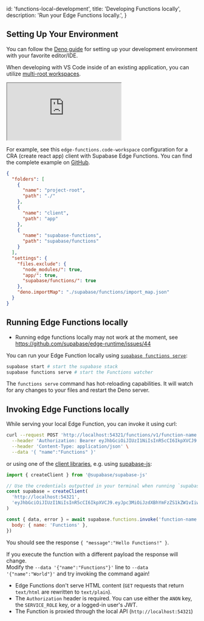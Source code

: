 
  id: 'functions-local-development',
  title: 'Developing Functions locally',
  description: 'Run your Edge Functions locally.',
}

## Setting Up Your Environment

You can follow the [Deno guide](https://deno.com/manual@v1.32.5/getting_started/setup_your_environment) for setting up your development environment with your favorite editor/IDE.

When developing with VS Code inside of an existing application, you can utilize [multi-root workspaces](https://code.visualstudio.com/docs/editor/workspaces#_multiroot-workspaces).

<div className="video-container">
  <iframe
    src="https://www.youtube-nocookie.com/embed/lFhU3L8VoSQ"
    frameBorder="1"
    allow="accelerometer; autoplay; clipboard-write; encrypted-media; gyroscope; picture-in-picture"
    allowFullScreen
  ></iframe>
</div>

For example, see this `edge-functions.code-workspace` configuration for a CRA (create react app) client with Supabase Edge Functions. You can find the complete example on [GitHub](https://github.com/supabase/supabase/tree/master/examples/edge-functions).

```json
{
  "folders": [
    {
      "name": "project-root",
      "path": "./"
    },
    {
      "name": "client",
      "path": "app"
    },
    {
      "name": "supabase-functions",
      "path": "supabase/functions"
    }
  ],
  "settings": {
    "files.exclude": {
      "node_modules/": true,
      "app/": true,
      "supabase/functions/": true
    },
    "deno.importMap": "./supabase/functions/import_map.json"
  }
}
```

## Running Edge Functions locally

<Admonition type="note">

- Running edge functions locally may not work at the moment, see https://github.com/supabase/edge-runtime/issues/44

</Admonition>

You can run your Edge Function locally using [`supabase functions serve`](/docs/reference/cli/usage#supabase-functions-serve):

```bash
supabase start # start the supabase stack
supabase functions serve # start the Functions watcher
```

The `functions serve` command has hot-reloading capabilities. It will watch for any changes to your files and restart the Deno server.

## Invoking Edge Functions locally

While serving your local Edge Function, you can invoke it using curl:

```bash
curl --request POST 'http://localhost:54321/functions/v1/function-name' \
  --header 'Authorization: Bearer eyJhbGciOiJIUzI1NiIsInR5cCI6IkpXVCJ9.eyJpc3MiOiJzdXBhYmFzZS1kZW1vIiwicm9sZSI6ImFub24ifQ.625_WdcF3KHqz5amU0x2X5WWHP-OEs_4qj0ssLNHzTs' \
  --header 'Content-Type: application/json' \
  --data '{ "name":"Functions" }'
```

or using one of the [client libraries](/docs#reference-documentation), e.g. using [supabase-js](/docs/reference/javascript/functions-invoke):

```js
import { createClient } from '@supabase/supabase-js'

// Use the credentials outputted in your terminal when running `supabase start`
const supabase = createClient(
  'http://localhost:54321',
  'eyJhbGciOiJIUzI1NiIsInR5cCI6IkpXVCJ9.eyJpc3MiOiJzdXBhYmFzZS1kZW1vIiwicm9sZSI6ImFub24iLCJleHAiOjE5ODM4MTI5OTZ9.CRXP1A7WOeoJeXxjNni43kdQwgnWNReilDMblYTn_I0'
)

const { data, error } = await supabase.functions.invoke('function-name', {
  body: { name: 'Functions' },
})
```

You should see the response `{ "message":"Hello Functions!" }`.

If you execute the function with a different payload the response will change. <br />
Modify the `--data '{"name":"Functions"}'` line to `--data '{"name":"World"}'` and try invoking the command again!

<Admonition type="note">

- Edge Functions don't serve HTML content (`GET` requests that return `text/html` are rewritten to `text/plain`).
- The `Authorization` header is required. You can use either the `ANON` key, the `SERVICE_ROLE` key, or a logged-in user's JWT.
- The Function is proxied through the local API (`http://localhost:54321`)

</Admonition>


